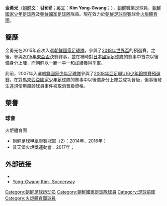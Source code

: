 {{distinguish|金勇光}}

{{no footnotes|time=2015-08-13T19:34:13+00:00}}
{{Infobox Football biography
| playername     = 金勇光<br>김용광
| fullname       = 金勇光<br>김용광
| nickname       = 
| image          = 
| dateofbirth    = {{Birth date and age|1992|9|18}}
| cityofbirth    = [[朝鮮|朝鮮]]
| countryofbirth = 
| height         = {{height|m=1.76}}
| currentclub    = [[火炬體育團|火炬]]
| clubnumber     = 
| position       = [[前鋒_(足球)|前鋒]]
| youthyears1    = 
| youthclubs1    = 
| years1 = 2014-
| clubs1 = [[火炬體育團|火炬]]
| caps1 = ?
| goals1 = ?
| nationalyears1 = 2007
| nationalteam1 = [[朝鲜国家少年足球队|朝鲜国家少年足球队]]
| nationalcaps1 = 1
| nationalgoals1 = 0
| nationalyears2 = 2015-
| nationalteam2 = [[朝鲜国家足球队|朝鲜国家足球队]]
| nationalcaps2 = 2
| nationalgoals2 = 0
| pcupdate =
| ntupdate = 
}}

'''金勇光'''（[[朝鮮文|朝鮮文]]：'''김용광'''；[[英文|英文]]：'''Kim Yong-Gwang'''；{{bd|1992年|9月18日}}），[[朝鮮|朝鮮]]職業足球員，[[朝鮮國家少年足球隊|朝鮮國家少年足球隊]]及[[朝鮮國家足球隊|朝鮮國家足球隊]]隊員。現在效力於[[朝鮮足球聯賽|朝鮮足球聯賽]]球會[[火炬體育團|火炬體育團]]。

==簡歷==

金勇光在2015年首次入選[[朝鮮國家足球隊|朝鮮國家足球隊]]，參與了[[2018年世界盃|2018年世界盃]]的預選賽。之後，參與[[2015年東亞盃|2015年東亞盃]]決賽賽事，並在補時對[[日本國家足球隊|日本國家足球隊]]的賽事中首次以後備身分上陣，而朝鮮以一勝一平一和成績獲得季軍。

此前，2007年入選[[朝鮮國家少年足球隊|朝鮮國家少年足球隊]]參與了[[2008年亞足聯U16少年錦標賽預選賽|2008年亞足聯U16少年錦標賽預選賽]]，在對[[馬來西亞國家少年足球隊|馬來西亞國家少年足球隊]]的賽事中以後備身分上陣並成功晉級，但事後發生違規使用超齡球員事件被取消晉級資格。

==榮譽==
===球會===
;{{flagicon|PRK}}火炬體育團
*朝鮮足球甲組聯賽冠軍（2）：2014年、2016年；
*普天堡火炬獎運動會：2017年；

== 外部链接 ==
* {{NFT player|pid=59993}}
* [http://int.soccerway.com/players/yong-gwang-kim/407485/ Yong-Gwang Kim- Soccerway] {{en icon}}

{{2015年東亞盃足球賽朝鮮參賽名單}}


{{DEFAULTSORT:Kim, Yong-Gwang}}
[[Category:朝鲜足球运动员|Category:朝鲜足球运动员]]
[[Category:朝鮮國家足球隊球員|Category:朝鮮國家足球隊球員]]
[[Category:足球前鋒|Category:足球前鋒]]
[[Category:火炬體育團球員|Category:火炬體育團球員]]